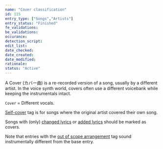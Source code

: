 ```yaml
---
name: "Cover classification"
id: 115
entry_type: ["Songs","Artists"]
entry_status: "Finished"
fe_validations:
be_validations:
occurance:
detection_script:
edit_list:
date_checked:
date_created:
date_modified:
rationale:
status: "Active"
---
```

A Cover (カバー曲) is a re-recorded version of a song, usually by a different artist. In the voice synth world, covers often use a different voicebank while keeping the instrumentals intact.

`Cover` = Different vocals.

[Self-cover](https://vocadb.net/T/391) tag is for songs where the original artist covered their own song.

Songs with (only) [changed lyrics](https://vocadb.net/T/2866) or [added lyrics](https://vocadb.net/T/8892) should be marked as covers.

Note that entries with the [out of scope arrangement](https://vocadb.net/T/10594/) tag sound instrumentally different from the base entry.